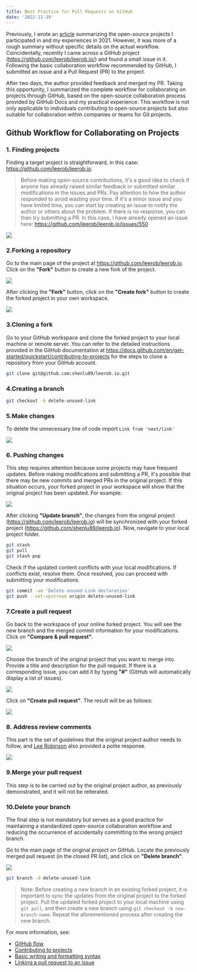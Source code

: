 ```yaml
---
title: Best Practice for Pull Requests on GitHub
date: '2022-11-19'
---
```


Previously, I wrote an [article](https://www.shenlu.me/blog/contributing-open-source-projects-in-2021) summarizing the open-source projects I participated in and my experiences in 2021.
However, it was more of a rough summary without specific details on the actual workflow.
Coincidentally, recently I came across a GitHub project (https://github.com/leerob/leerob.io/) and found a small issue in it.
Following the basic collaboration workflow recommended by GitHub,
I submitted an issue and a Pull Request (PR) to the project.

After two days, the author provided feedback and merged my PR.
Taking this opportunity, I summarized the complete workflow for collaborating on projects through GitHub, based on the open-source collaboration process provided by GitHub Docs and my practical experience.
This workflow is not only applicable to individuals contributing to open-source projects but also suitable for collaboration within companies or teams for Git projects.

## Github Workflow for Collaborating on Projects

### 1. Finding projects

Finding a target project is straightforward, in this case: https://github.com/leerob/leerob.io.

> Before making open-source contributions, it's a good idea to check if anyone has already raised similar feedback or submitted similar modifications in the issues and PRs.
> Pay attention to how the author responded to avoid wasting your time.
> If it's a minor issue and you have limited time, you can start by creating an issue to notify the author or others about the problem.
> If there is no response, you can then try submitting a PR.
> In this case, I have already opened an issue here: https://github.com/leerob/leerob.io/issues/550

![](/images/posts/v2-f8429d6a3369156dffb4022ed6f58d6b_720w.png)

### 2.Forking a repository

Go to the main page of the project at https://github.com/leerob/leerob.io.
Click on the **"Fork"** button to create a new fork of the project.

![](/images/posts/v2-b2b78cb89dd5801d7c6b057a0ffdcaae_720w.png)

After clicking the **"Fork"** button, click on the **"Create fork"** button to create the forked project in your own workspace.

![](/images/posts/v2-1a7d8058ace3f3dcbe5cb50fd6e72f40_720w.png)

### 3.Cloning a fork

Go to your GitHub workspace and clone the forked project to your local machine or remote server.
You can refer to the detailed instructions provided in the GitHub documentation at https://docs.github.com/en/get-started/quickstart/contributing-to-projects for the steps to clone a repository from your GitHub account.

```sh
git clone git@github.com:shenlu89/leerob.io.git
```

### 4.Creating a branch

```sh
git checkout -b delete-unused-link
```

### 5.Make changes

To delete the unnecessary line of code import `Link from 'next/link'`

![](/images/posts/v2-482ea4fc83bd4f113012a88aa7244d54_720w.png)

### 6. Pushing changes

This step requires attention because some projects may have frequent updates.
Before making modifications and submitting a PR, it's possible that there may be new commits and merged PRs in the original project.
If this situation occurs, your forked project in your workspace will show that the original project has been updated. For example:

![](/images/posts/v2-50161493436a34796e05fb946368a6b7_720w.png)

After clicking **"Update branch"**, the changes from the original project (https://github.com/leerob/leerob.io) will be synchronized with your forked project (https://github.com/shenlu89/leerob.io).
Now, navigate to your local project folder.

```sh
git stash
git pull
git stash pop
```

Check if the updated content conflicts with your local modifications.
If conflicts exist, resolve them. Once resolved, you can proceed with submitting your modifications.

```sh
git commit -am 'Delete unused Link declaration'
git push --set-upstream origin delete-unused-link
```

### 7.Create a pull request

Go back to the workspace of your online forked project.
You will see the new branch and the merged commit information for your modifications.
Click on **"Compare & pull request"**.

![](/images/posts/v2-8812730e32d99340263c135305df5178_720w.png)

Choose the branch of the original project that you want to merge into.
Provide a title and description for the pull request.
If there is a corresponding issue, you can add it by typing **"#"** (GitHub will automatically display a list of issues).

![](/images/posts/v2-8eebfb4c7744463f88cf2dbe555d1d1b_720w.png)

Click on **"Create pull request"**. The result will be as follows:

![](/images/posts/v2-6580a8663ba8cce1d8b551678647c94e_720w.png)

### 8. Address review comments

This part is the set of guidelines that the original project author needs to follow, and [Lee Robinson](https://leerob.io) also provided a polite response.

![](/images/posts/v2-56bb1e30fa0728503cfa98c8918613fb_720w.png)

### 9.Merge your pull request

This step is to be carried out by the original project author, as previously demonstrated, and it will not be reiterated.

### 10.Delete your branch

The final step is not mandatory but serves as a good practice for maintaining a standardized open-source collaboration workflow and reducing the occurrence of accidentally committing to the wrong project branch.

Go to the main page of the original project on GitHub. Locate the previously merged pull request (in the closed PR list), and click on **"Delete branch"**.

![](/images/posts/v2-04351c3253b921f063eaaa06951a5c85_720w.png)

```sh
git branch -d delete-unused-link
```

> Note: Before creating a new branch in an existing forked project, it is important to sync the updates from the original project to the forked project.
> Pull the updated forked project to your local machine using `git pull`, and then create a new branch using `git checkout -b new-branch-name`.
> Repeat the aforementioned process after creating the new branch.

For more information, see:

- [GitHub flow](https://docs.github.com/en/get-started/quickstart/github-flow)
- [Contributing to projects](https://docs.github.com/en/get-started/quickstart/contributing-to-projects)
- [Basic writing and formatting syntax](https://docs.github.com/en/get-started/writing-on-github/getting-started-with-writing-and-formatting-on-github/basic-writing-and-formatting-syntax)
- [Linking a pull request to an issue](https://docs.github.com/en/issues/tracking-your-work-with-issues/linking-a-pull-request-to-an-issue)
